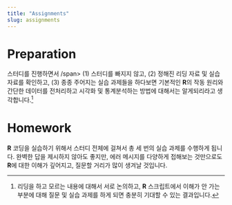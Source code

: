 ```yaml
---
title: "Assignments"
slug: assignments
---
```


# Preparation

<span class="newthought"> 스터디를 진행하면서 /span> (1) 스터디를 빠지지 않고, (2) 정해진 리딩 자료 및 실습자료를 확인하고, (3) 종종 주어지는 실습 과제들을 하다보면 기본적인 **R**의 작동 원리와 간단한 데이터를 전처리하고 시각화 및 통계분석하는 방법에 대해서는 알게되리라고 생각합니다.^[리딩을 하고 모르는 내용에 대해서 서로 논의하고, **R** 스크립트에서 이해가 안 가는 부분에 대해 질문 및 실습 과제를 하게 되면 충분히 기대할 수 있는 결과입니다.]


# Homework

<span class="newthought">**R** 코딩을 실습하기 위해서</span> 스터디 전체에 걸쳐서 총 세 번의 실습 과제를 수행하게 됩니다. 완벽한 답을 제시하지 않아도 좋지만, 에러 메시지를 다양하게 접해보는 것만으로도 **R**에 대한 이해가 깊어지고, 질문할 거리가 많이 생겨날 것입니다.


